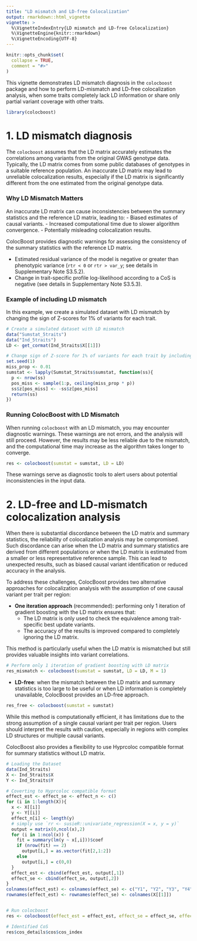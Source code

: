 ```yaml
---
title: "LD mismatch and LD-free Colocalization"
output: rmarkdown::html_vignette
vignette: >
  %\VignetteIndexEntry{LD mismatch and LD-free Colocalization}
  %\VignetteEngine{knitr::rmarkdown}
  %\VignetteEncoding{UTF-8}
---
```


```r
knitr::opts_chunk$set(
  collapse = TRUE,
  comment = "#>"
)
```


This vignette demonstrates LD mismatch diagnosis in the `colocboost` package and how to perform LD-mismatch and LD-free colocalization analysis,
when some traits completely lack LD information or share only partial variant coverage with other traits.



```r
library(colocboost)
```

# 1. LD mismatch diagnosis

The `colocboost` assumes that the LD matrix accurately estimates the correlations among variants from the original GWAS genotype data.
Typically, the LD matrix comes from some public databases of genotypes in a suitable reference population. 
An inaccurate LD matrix may lead to unreliable colocalization results, especially if the LD matrix is significantly different from the one estimated from the original genotype data.


### Why LD Mismatch Matters

An inaccurate LD matrix can cause inconsistencies between the summary statistics and the reference LD matrix, leading to:
- Biased estimates of causal variants.
- Increased computational time due to slower algorithm convergence.
- Potentially misleading colocalization results.


ColocBoost provides diagnostic warnings for assessing the consistency of the summary statistics with the reference LD matrix.

- Estimated residual variance of the model is negative or greater than phenotypic variance (`rtr < 0` or `rtr > var_y`; 
see details in Supplementary Note S3.5.2). 
- Change in trait-specific profile log-likelihood according to a CoS is negative (see details in Supplementary Note S3.5.3).


### Example of including LD mismatch

In this example, we create a simulated dataset with LD mismatch by changing the sign of Z-scores for 1% of variants for each trait.

```r
# Create a simulated dataset with LD mismatch
data("Sumstat_5traits")
data("Ind_5traits")
LD <- get_cormat(Ind_5traits$X[[1]])

# Change sign of Z-score for 1% of variants for each trait by including mismatched LD
set.seed(1)
miss_prop <- 0.01 
sumstat <- lapply(Sumstat_5traits$sumstat, function(ss){
  p <- nrow(ss)
  pos_miss <- sample(1:p, ceiling(miss_prop * p))
  ss$z[pos_miss] <- -ss$z[pos_miss]
  return(ss)
})
```


### Running ColocBoost with LD Mismatch

When running `colocboost` with an LD mismatch, you may encounter diagnostic warnings. 
These warnings are not errors, and the analysis will still proceed. 
However, the results may be less reliable due to the mismatch, and the computational time may increase as the algorithm takes longer to converge.

```r
res <- colocboost(sumstat = sumstat, LD = LD)
```

These warnings serve as diagnostic tools to alert users about potential inconsistencies in the input data.


# 2. LD-free and LD-mismatch colocalization analysis

When there is substantial discordance between the LD matrix and summary statistics, 
the reliability of colocalization analysis may be compromised. 
Such discordance can arise when the LD matrix and summary statistics are derived from different populations 
or when the LD matrix is estimated from a smaller or less representative reference sample. 
This can lead to unexpected results, such as biased causal variant identification or reduced accuracy in the analysis.

To address these challenges, ColocBoost provides two alternative approaches for colocalization analysis
with the assumption of one causal variant per trait per region:

- **One iteration approach** (recommended): performing only 1 iteration of gradient boosting with the LD matrix ensures that:
  - The LD matrix is only used to check the equivalence among trait-specific best update variants.
  - The accuracy of the results is improved compared to completely ignoring the LD matrix.

This method is particularly useful when the LD matrix is mismatched but still provides valuable insights into variant correlations.

```r
# Perform only 1 iteration of gradient boosting with LD matrix
res_mismatch <- colocboost(sumstat = sumstat, LD = LD, M = 1)
```


- **LD-free**: when the mismatch between the LD matrix and summary statistics is too large to be useful 
or when LD information is completely unavailable, ColocBoost provides an LD-free approach.

```r
res_free <- colocboost(sumstat = sumstat)
```

While this method is computationally efficient, it has limitations due to the strong assumption of a single causal variant per trait per region. 
Users should interpret the results with caution, especially in regions with complex LD structures or multiple causal variants.


ColocBoost also provides a flexibility to use Hyprcoloc compatible format for summary statistics without LD matrix.

```r
# Loading the Dataset
data(Ind_5traits)
X <- Ind_5traits$X
Y <- Ind_5traits$Y

# Coverting to Hyprcoloc compatible format
effect_est <- effect_se <- effect_n <- c()
for (i in 1:length(X)){
  x <- X[[i]]
  y <- Y[[i]]
  effect_n[i] <- length(y)
  # simply use `rr <- susieR::univariate_regression(X = x, y = y)`
  output = matrix(0,ncol(x),2)
  for (i in 1:ncol(x)) {
    fit = summary(lm(y ~ x[,i]))$coef
    if (nrow(fit) == 2)
      output[i,] = as.vector(fit[2,1:2])
    else
      output[i,] = c(0,0)
  }
  effect_est <- cbind(effect_est, output[,1])
  effect_se <- cbind(effect_se, output[,2])
}
colnames(effect_est) <- colnames(effect_se) <- c("Y1", "Y2", "Y3", "Y4", "Y5")
rownames(effect_est) <- rownames(effect_se) <- colnames(X[[1]])


# Run colocboost
res <- colocboost(effect_est = effect_est, effect_se = effect_se, effect_n = effect_n)

# Identified CoS
res$cos_details$cos$cos_index
```

